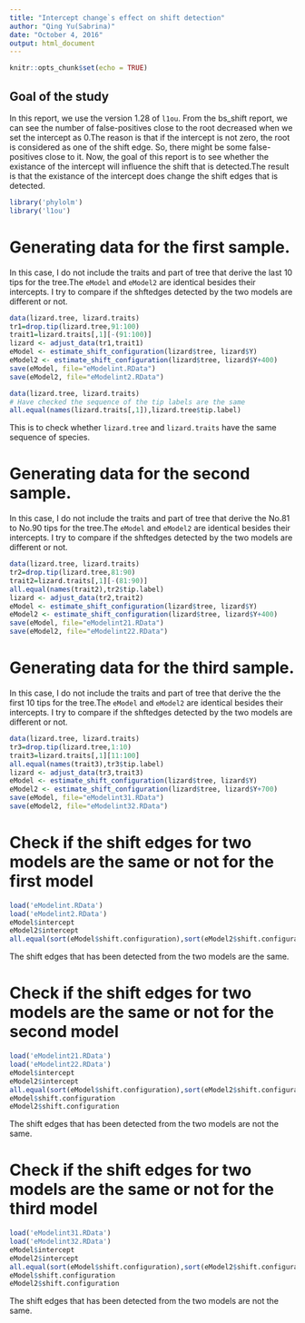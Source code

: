 ```yaml
---
title: "Intercept change`s effect on shift detection"
author: "Qing Yu(Sabrina)"
date: "October 4, 2016"
output: html_document
---
```


```r
knitr::opts_chunk$set(echo = TRUE)
```

## Goal of the study
In this report, we use the version 1.28 of `l1ou`. From the bs_shift report, we can see the number of  false-positives close to the root decreased when we set the intercept as 0.The reason is that if the intercept is not zero, the root is considered as one of the shift edge. So, there might be some false-positives close to it. Now, the goal of this report is to see whether the existance of the intercept will influence the shift that is detected.The result is that the existance of the intercept does change the shift edges that is detected. 

```r
library('phylolm')
library('l1ou')
```

# Generating data for the first sample.
In this case, I do not include the traits and part of tree that derive the last 10 tips for the tree.The `eModel` and `eModel2` are identical besides their intercepts. I try to compare if the shftedges detected by the two models are different or not. 

```r
data(lizard.tree, lizard.traits)
tr1=drop.tip(lizard.tree,91:100)
trait1=lizard.traits[,1][-(91:100)]
lizard <- adjust_data(tr1,trait1)
eModel <- estimate_shift_configuration(lizard$tree, lizard$Y)
eModel2 <- estimate_shift_configuration(lizard$tree, lizard$Y+400)
save(eModel, file="eModelint.RData")
save(eModel2, file="eModelint2.RData")
```

```r
data(lizard.tree, lizard.traits)
# Have checked the sequence of the tip labels are the same
all.equal(names(lizard.traits[,1]),lizard.tree$tip.label)
```
This is to check whether `lizard.tree` and `lizard.traits` have the same sequence of species. 


# Generating data for the second sample.
In this case, I do not include the traits and part of tree that derive the No.81 to No.90 tips for the tree.The `eModel` and `eModel2` are identical besides their intercepts. I try to compare if the shftedges detected by the two models are different or not. 
```r
data(lizard.tree, lizard.traits)
tr2=drop.tip(lizard.tree,81:90)
trait2=lizard.traits[,1][-(81:90)]
all.equal(names(trait2),tr2$tip.label)
lizard <- adjust_data(tr2,trait2)
eModel <- estimate_shift_configuration(lizard$tree, lizard$Y)
eModel2 <- estimate_shift_configuration(lizard$tree, lizard$Y+400)
save(eModel, file="eModelint21.RData")
save(eModel2, file="eModelint22.RData")
```

# Generating data for the third sample.
In this case, I do not include the traits and part of tree that derive the the first 10 tips for the tree.The `eModel` and `eModel2` are identical besides their intercepts. I try to compare if the shftedges detected by the two models are different or not. 
```r
data(lizard.tree, lizard.traits)
tr3=drop.tip(lizard.tree,1:10)
trait3=lizard.traits[,1][11:100]
all.equal(names(trait3),tr3$tip.label)
lizard <- adjust_data(tr3,trait3)
eModel <- estimate_shift_configuration(lizard$tree, lizard$Y)
eModel2 <- estimate_shift_configuration(lizard$tree, lizard$Y+700)
save(eModel, file="eModelint31.RData")
save(eModel2, file="eModelint32.RData")
```

# Check if the shift edges for two models are the same or not for the first model
```r
load('eModelint.RData')
load('eModelint2.RData')
eModel$intercept
eModel2$intercept
all.equal(sort(eModel$shift.configuration),sort(eModel2$shift.configuration))
```
The shift edges that has been detected from the two models are the same.

# Check if the shift edges for two models are the same or not for the second model
```r
load('eModelint21.RData')
load('eModelint22.RData')
eModel$intercept
eModel2$intercept
all.equal(sort(eModel$shift.configuration),sort(eModel2$shift.configuration))
eModel$shift.configuration
eModel2$shift.configuration
```
The shift edges that has been detected from the two models are not the same.

# Check if the shift edges for two models are the same or not for the third model
```r
load('eModelint31.RData')
load('eModelint32.RData')
eModel$intercept
eModel2$intercept
all.equal(sort(eModel$shift.configuration),sort(eModel2$shift.configuration))
eModel$shift.configuration
eModel2$shift.configuration
```
The shift edges that has been detected from the two models are not the same.